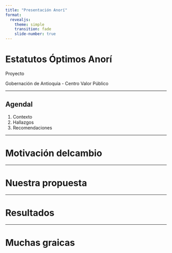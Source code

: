 ```yaml
---
title: "Presentación Anorí"
format:
  revealjs:
    theme: simple
    transition: fade
    slide-number: true
---
```


# Estatutos Óptimos Anorí

Proyecto 

Gobernación de Antioquia - Centro Valor Público

---

## Agendal{background-image="img/gob_1.png" background-size="cover" background-opacity="0.8"}

1. Contexto
2. Hallazgos
3. Recomendaciones

---

# Motivación delcambio

---

# Nuestra propuesta

--- 

# Resultados

---

# Muchas graicas